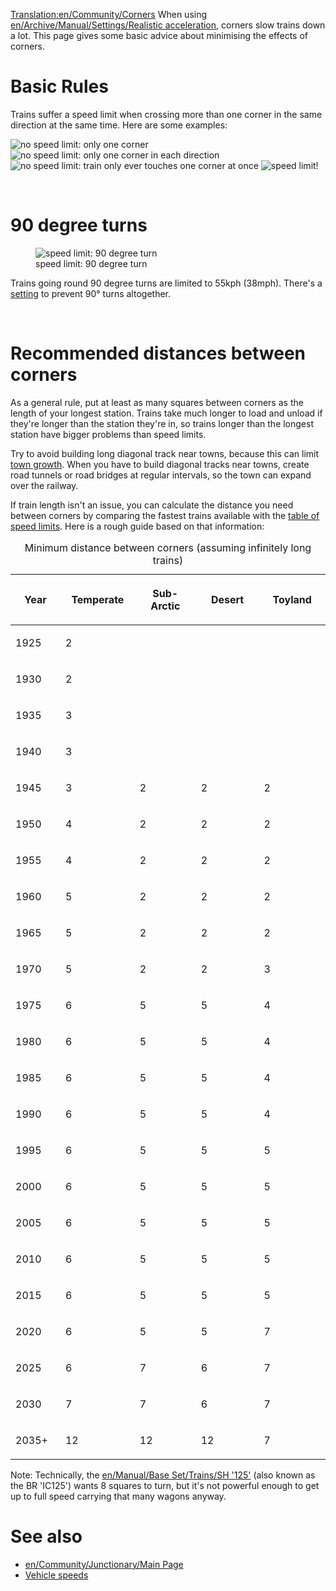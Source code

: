 [[Translation:en/Community/Corners]]
When using [[en/Archive/Manual/Settings/Realistic acceleration]], corners slow trains down a lot.  This page gives some basic advice about minimising the effects of corners.

=Basic Rules=

Trains suffer a speed limit when crossing more than one corner in the same direction at the same time.  Here are some examples:

[[File:en/Community/Corner-1x45.png|frame|left|no speed limit: only one corner]]
[[File:en/Community/Corner-2x45.png|frame|none|no speed limit: only one corner in each direction]]
[[File:en/Community/Corner-4x45-nocars.png|frame|left|no speed limit: train only ever touches one corner at once]]
[[File:en/Community/Corner-4x45.png|frame|none|speed limit!]]

<br clear="all" />

=90 degree turns=

[[File:en/Community/Corner-90.png|frame|left|speed limit: 90 degree turn]]

Trains going round 90 degree turns are limited to 55kph (38mph).  There's a 
[[en/Archive/Manual/Settings/Configuring patches/Vehicles#forbid-trains-and-ships-to-take-90-deg-turns|setting]] to prevent 90&deg; turns altogether.

<br clear="all" />

=Recommended distances between corners=

As a general rule, put at least as many squares between corners as the length of your longest station.  Trains take much longer to load and unload if they're longer than the station they're in, so trains longer than the longest station have bigger problems than speed limits.

Try to avoid building long diagonal track near towns, because this can limit [[en/Manual/Towns#town-growth|town growth]].  When you have to build diagonal tracks near towns, create road tunnels or road bridges at regular intervals, so the town can expand over the railway.

If train length isn't an issue, you can calculate the distance you need between corners by comparing the fastest trains available with the [[en/Manual/Game Mechanics/Main Page#vehicle-speeds|table of speed limits]].  Here is a rough guide based on that information:

{| class="wikitable"
|+ Minimum distance between corners (assuming infinitely long trains)
!style="width: 5em"|Year
!style="width: 8em"|Temperate
!style="width: 8em"|Sub-Arctic
!style="width: 8em"|Desert
!style="width: 8em"|Toyland
|-
|1925||        2
|-
|1930||        2
|-
|1935||        3
|-
|1940||        3
|-
|1945||        3||         2||     2||      2
|-
|1950||        4||         2||     2||      2
|-
|1955||        4||         2||     2||      2
|-
|1960||        5||         2||     2||      2
|-
|1965||        5||         2||     2||      2
|-
|1970||        5||         2||     2||      3
|-
|1975||        6||         5||     5||      4
|-
|1980||        6||         5||     5||      4
|-
|1985||        6||         5||     5||      4
|-
|1990||        6||         5||     5||      4
|-
|1995||        6||         5||     5||      5
|-
|2000||        6||         5||     5||      5
|-
|2005||        6||         5||     5||      5
|-
|2010||        6||         5||     5||      5
|-
|2015||        6||         5||     5||      5
|-
|2020||        6||         5||     5||      7
|-
|2025||        6||         7||     6||      7
|-
|2030||        7||         7||     6||      7
|-
|2035+||       12||        12||    12||      7
|}

Note: Technically, the [[en/Manual/Base Set/Trains/SH '125']] (also known as the BR 'IC125') wants 8 squares to turn, but it's not powerful enough to get up to full speed carrying that many wagons anyway.

=See also=
* [[en/Community/Junctionary/Main Page]]
* [[en/Manual/Game Mechanics/Main Page#vehicle-speeds|Vehicle speeds]]